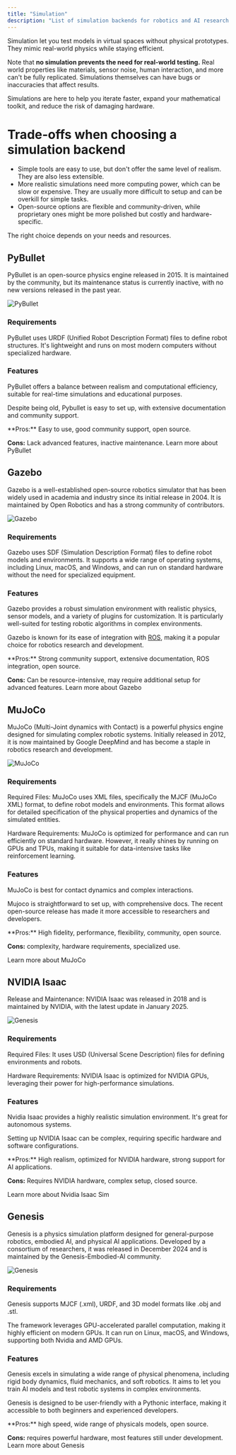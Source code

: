 ```yaml
---
title: "Simulation" 
description: "List of simulation backends for robotics and AI research."
---
```


Simulation let you test models in virtual spaces without physical prototypes. They mimic real-world physics while staying efficient. 

Note that **no simulation prevents the need for real-world testing.** Real world properties like materials, sensor noise, human interaction, and more can't be fully replicated. Simulations themselves can have bugs or inaccuracies that affect results.

Simulations are here to help you iterate faster, expand your mathematical toolkit, and reduce the risk of damaging hardware.

# Trade-offs when choosing a simulation backend

- Simple tools are easy to use, but don't offer the same level of realism. They are also less extensible.
- More realistic simulations need more computing power, which can be slow or expensive. They are usually more difficult to setup and can be overkill for simple tasks.
- Open-source options are flexible and community-driven, while proprietary ones might be more polished but costly and hardware-specific. 

The right choice depends on your needs and resources. 

## PyBullet

PyBullet is an open-source physics engine released in 2015. It is maintained by the community, but its maintenance status is currently inactive, with no new versions released in the past year.

![PyBullet](/assets/pybullet.png)

### Requirements

PyBullet uses URDF (Unified Robot Description Format) files to define robot structures.
It's lightweight and runs on most modern computers without specialized hardware.

### Features

PyBullet offers a balance between realism and computational efficiency, suitable for real-time simulations and educational purposes.

Despite being old, Pybullet is easy to set up, with extensive documentation and community support.

<CardGroup>
<Card>
**Pros:** Easy to use, good community support, open source.

**Cons:** Lack advanced features, inactive maintenance.
</Card>
<Card icon="graduation-cap" title="Learn more" href="https://pybullet.org/wordpress/index.php/forum-2/">
Learn more about PyBullet
</Card>
</CardGroup>

## Gazebo

Gazebo is a well-established open-source robotics simulator that has been widely used in academia and industry since its initial release in 2004. It is maintained by Open Robotics and has a strong community of contributors.

![Gazebo](/assets/gazebo.gif)

### Requirements

Gazebo uses SDF (Simulation Description Format) files to define robot models and environments. It supports a wide range of operating systems, including Linux, macOS, and Windows, and can run on standard hardware without the need for specialized equipment.

### Features

Gazebo provides a robust simulation environment with realistic physics, sensor models, and a variety of plugins for customization. It is particularly well-suited for testing robotic algorithms in complex environments.

Gazebo is known for its ease of integration with [ROS](https://www.ros.org), making it a popular choice for robotics research and development.

<CardGroup>
<Card>
**Pros:** Strong community support, extensive documentation, ROS integration, open source.

**Cons:** Can be resource-intensive, may require additional setup for advanced features.
</Card>
<Card icon="graduation-cap" title="Learn more" href="http://gazebosim.org/">
Learn more about Gazebo
</Card>
</CardGroup>

## MuJoCo

MuJoCo (Multi-Joint dynamics with Contact) is a powerful physics engine designed for simulating complex robotic systems. Initially released in 2012, it is now maintained by Google DeepMind and has become a staple in robotics research and development.

![MuJoCo](/assets/mujoco.png)

### Requirements

Required Files: MuJoCo uses XML files, specifically the MJCF (MuJoCo XML) format, to define robot models and environments. This format allows for detailed specification of the physical properties and dynamics of the simulated entities.

Hardware Requirements: MuJoCo is optimized for performance and can run efficiently on standard hardware. However, it really shines by running on GPUs and TPUs, making it suitable for data-intensive tasks like reinforcement learning.

### Features

MuJoCo is best for contact dynamics and complex interactions. 

Mujoco is straightforward to set up, with comprehensive docs. The recent open-source release has made it more accessible to researchers and developers.

<CardGroup>
<Card>
**Pros:** High fidelity, performance, flexibility, community, open source.

**Cons:** complexity, hardware requirements, specialized use.
</Card>

<Card icon="graduation-cap" title="Learn more" href="https://mujoco.readthedocs.io/en/stable/overview.html">
Learn more about MuJoCo
</Card>
</CardGroup>



## NVIDIA Isaac

Release and Maintenance: NVIDIA Isaac was released in 2018 and is maintained by NVIDIA, with the latest update in January 2025.

![Genesis](/assets/nvidia_isaac.gif)

### Requirements 

Required Files: It uses USD (Universal Scene Description) files for defining environments and robots.

Hardware Requirements: NVIDIA Isaac is optimized for NVIDIA GPUs, leveraging their power for high-performance simulations.

### Features

Nvidia Isaac provides a highly realistic simulation environment. It's great for autonomous systems.

Setting up NVIDIA Isaac can be complex, requiring specific hardware and software configurations.

<CardGroup>
<Card>
**Pros:** High realism, optimized for NVIDIA hardware, strong support for AI applications.

**Cons:** Requires NVIDIA hardware, complex setup, closed source. 
</Card>

<Card icon="graduation-cap" title="Learn more" href="https://docs.omniverse.nvidia.com/isaacsim/latest/index.html">
Learn more about Nvidia Isaac Sim
</Card>
</CardGroup>


## Genesis

Genesis is a physics simulation platform designed for general-purpose robotics, embodied AI, and physical AI applications. Developed by a consortium of researchers, it was released in December 2024 and is maintained by the Genesis-Embodied-AI community.

![Genesis](/assets/genesis.webp)

### Requirements 

Genesis supports MJCF (.xml), URDF, and 3D model formats like .obj and .stl.

The framework leverages GPU-accelerated parallel computation, making it highly efficient on modern GPUs. It can run on Linux, macOS, and Windows, supporting both Nvidia and AMD GPUs.

### Features

Genesis excels in simulating a wide range of physical phenomena, including rigid body dynamics, fluid mechanics, and soft robotics. It aims to let you train AI models and test robotic systems in complex environments.

Genesis is designed to be user-friendly with a Pythonic interface, making it accessible to both beginners and experienced developers.

<CardGroup>
<Card>
**Pros:** high speed, wide range of physicals models, open source.

**Cons:** requires powerful hardware, most features still under development.
</Card>
<Card icon="graduation-cap" title="Learn more" href="https://genesis-world.readthedocs.io/en/latest/">
Learn more about Genesis
</Card>
</CardGroup>
